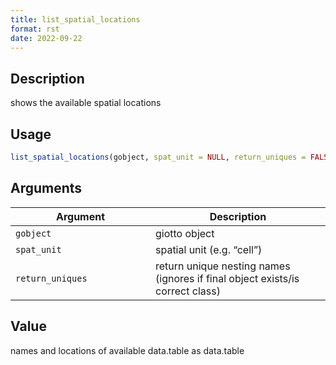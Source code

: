 ```yaml
--- 
title: list_spatial_locations 
format: rst 
date: 2022-09-22 
--- 
```


## Description

shows the available spatial locations


## Usage

```r
list_spatial_locations(gobject, spat_unit = NULL, return_uniques = FALSE)
```


## Arguments

Argument      |Description
------------- |----------------
`gobject`     |     giotto object
`spat_unit`     |     spatial unit (e.g. "cell")
`return_uniques`     |     return unique nesting names (ignores if final object exists/is correct class)


## Value

names and locations of available data.table as data.table


